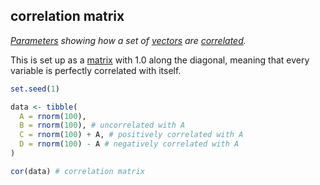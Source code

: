 ## correlation matrix

<dfn>[Parameters](p.html#parameter) showing how a set of [vectors](v.html#vector) are [correlated](c.html#correlation).</dfn>

This is set up as a [matrix](m.html#matrix) with 1.0 along the diagonal, meaning that every variable is perfectly correlated with itself.

```r
set.seed(1)
```


```r
data <- tibble(
  A = rnorm(100),
  B = rnorm(100), # uncorrelated with A
  C = rnorm(100) + A, # positively correlated with A
  D = rnorm(100) - A # negatively correlated with A
)

cor(data) # correlation matrix
```